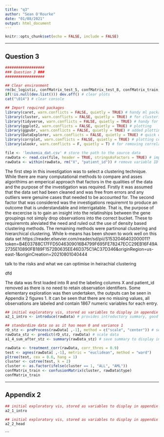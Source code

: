 ```yaml
---
title: "q3"
author: "Sean O'Rourke"
date: "01/08/2021"
output: html_document
---
```


```r
knitr::opts_chunk$set(echo = FALSE, include = FALSE)
```
***
## Question 3

```r
##################
### Question 3 ###
##################

## Clear environment
rm(bc_logistic, confMatrix_test_5, confMatrix_test_8, confMatrix_train, modelData, PPV, ppv_plot, PPV_plotDF, prob_test, prob_test_5, prob_test_8, prob_train, ROCpred, testData, train_index, trainingData) # remove variables from last question, except appendix
if(!is.null(dev.list())) dev.off() # clear plots
cat("\014") # clear console

## Import required packages
library(caret, warn.conflicts = FALSE, quietly = TRUE) # handy ml package, data splitting, training ect ect
library(cluster, warn.conflicts = FALSE, quietly = TRUE) # for clustering
library(tidyverse, warn.conflicts = FALSE, quietly = TRUE) # handy for data prep
library(ggplot2, warn.conflicts = FALSE, quietly = TRUE) # plotting
library(ggpubr, warn.conflicts = FALSE, quietly = TRUE) # added plotting function
library(DataExplorer, warn.conflicts = FALSE, quietly = TRUE) # quick exploratory vis
library(corrplot, warn.conflicts = FALSE, quietly = TRUE) # plotting corrmatrix
library(alookr, warn.conflicts = F, quietly = T) # for removing correlated variables

file <- 'leukemia_dat.csv' # store the path to the source data
rawData <- read.csv(file, header = TRUE, stringsAsFactors = TRUE) # import source data, in this case the data file has no headers and strings will be used a factors 
rawData <- within(rawData, rm("X", "patient_id")) # remove variable ID as it is simply a record identification

```
The first step in this investigation was to select a clustering technique. While there are many computational methods to compare and asses algorithims an emperical approach that factors in the qualities of the data and the purpose of the investigation was required. Firstly it was assumed that the data set had been cleaned and was free from errors and any outliers were genuine cases that needed to be accounted for. The second factor that was considered was the investigations requiremnt to produce an outcome that is understandable and interrigatable. That is,  the purpose of the excercise is to gain an insight into the relatinships between the gene groupings not simply drop observations into the correct bucket. These to requiremnts aleviated the need and ruled out the use of density based clustering methods. The remaining methods were partinonal clustering and hierarchical clustering. While k-means has been shown to work well on this data set https://reader.elsevier.com/reader/sd/pii/S1532046402000011?token=B4E03788C17FFD5046309016B4799F695FE78247ECC29EB16F49A2735E10890FB189F1572B0635EE46D375C1AC37D346&originRegion=us-east-1&originCreation=20210801040444


talk to the risks and what we can optimise in heirachial clustering

dfd


The data was first loaded into R and the labeling columns X and patient_id removed as there is no need to retain observation identifiers. Some elementary exploration was then undertaken, the outputs can be seen in Appendix 2 figures 1. It can be seen that there are no missing values, all observations are labeled and contain 1867 numeric variables for each entry.



```r
## initial exploratory vis, stored as variables to display in appendix 1
a2_1_intro <- introduce(rawData) # provides introductory summary, good to confirm variable types, missing data ect
```

```r
## standardize data so as it has mean 0 and variance 1
rD_stz <- preProcess(rawData[ ,-1], method = c("scale", "center")) # set parameters for scaling data
rawData_stz <- predict(rD_stz, rawData) # scale data
a1_4_sum_after_stz <- summary(rawData_stz) # save summary to display in appendix
```

```r
rawData <- treatment_corr(rawData, corr_thres = 0.9)
test <- agnes(rawData[ ,-1], metric = "euclidean", method = "ward")
pltree(test, cex = 0.6, hang = 1)
cluster <- cutree(test, k = 2)
cluster <- as.factor(ifelse(cluster == 1, "ALL", "AML"))
confMatrix_train <- confusionMatrix(cluster, rawData$type)
confMatrix_train
```

***
## Appendix 2


```r
## initial exploratory vis, stored as variables to display in appendix 1
a2_1_intro

```

```r
## initial exploratory vis, stored as variables to display in appendix 1
a2_2_head

```


```